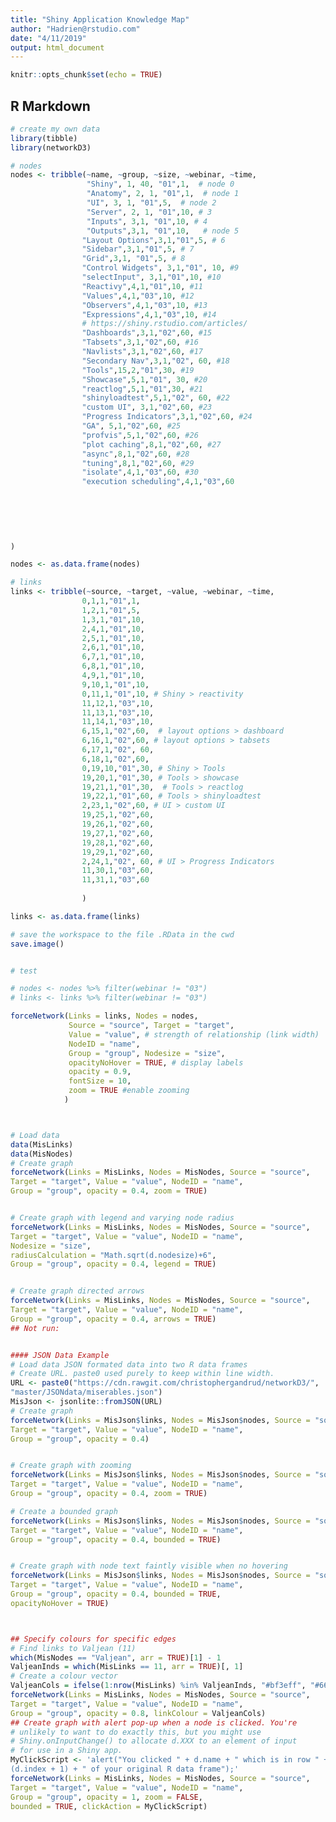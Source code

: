 ```yaml
---
title: "Shiny Application Knowledge Map"
author: "Hadrien@rstudio.com"
date: "4/11/2019"
output: html_document
---
```


```r
knitr::opts_chunk$set(echo = TRUE)
```

## R Markdown


```r


# create my own data
library(tibble)
library(networkD3)

# nodes
nodes <- tribble(~name, ~group, ~size, ~webinar, ~time,
                 "Shiny", 1, 40, "01",1,  # node 0
                 "Anatomy", 2, 1, "01",1,  # node 1
                 "UI", 3, 1, "01",5,  # node 2
                 "Server", 2, 1, "01",10, # 3
                 "Inputs", 3,1, "01",10, # 4
                 "Outputs",3,1, "01",10,   # node 5
                "Layout Options",3,1,"01",5, # 6
                "Sidebar",3,1,"01",5, # 7
                "Grid",3,1, "01",5, # 8
                "Control Widgets", 3,1,"01", 10, #9
                "selectInput", 3,1,"01",10, #10
                "Reactivy",4,1,"01",10, #11
                "Values",4,1,"03",10, #12
                "Observers",4,1,"03",10, #13
                "Expressions",4,1,"03",10, #14
                # https://shiny.rstudio.com/articles/
                "Dashboards",3,1,"02",60, #15
                "Tabsets",3,1,"02",60, #16
                "Navlists",3,1,"02",60, #17
                "Secondary Nav",3,1,"02", 60, #18
                "Tools",15,2,"01",30, #19
                "Showcase",5,1,"01", 30, #20
                "reactlog",5,1,"01",30, #21
                "shinyloadtest",5,1,"02", 60, #22
                "custom UI", 3,1,"02",60, #23
                "Progress Indicators",3,1,"02",60, #24
                "GA", 5,1,"02",60, #25
                "profvis",5,1,"02",60, #26
                "plot caching",8,1,"02",60, #27
                "async",8,1,"02",60, #28
                "tuning",8,1,"02",60, #29
                "isolate",4,1,"03",60, #30
                "execution scheduling",4,1,"03",60
                
                
                
                
                

)

nodes <- as.data.frame(nodes)

# links
links <- tribble(~source, ~target, ~value, ~webinar, ~time,
                0,1,1,"01",1,
                1,2,1,"01",5,
                1,3,1,"01",10,
                2,4,1,"01",10,
                2,5,1,"01",10,
                2,6,1,"01",10,
                6,7,1,"01",10,
                6,8,1,"01",10,
                4,9,1,"01",10,
                9,10,1,"01",10,
                0,11,1,"01",10, # Shiny > reactivity
                11,12,1,"03",10,
                11,13,1,"03",10,
                11,14,1,"03",10,
                6,15,1,"02",60,  # layout options > dashboard
                6,16,1,"02",60, # layout options > tabsets
                6,17,1,"02", 60,
                6,18,1,"02",60,
                0,19,10,"01",30, # Shiny > Tools
                19,20,1,"01",30, # Tools > showcase
                19,21,1,"01",30,  # Tools > reactlog
                19,22,1,"01",60, # Tools > shinyloadtest
                2,23,1,"02",60, # UI > custom UI
                19,25,1,"02",60,
                19,26,1,"02",60,
                19,27,1,"02",60,
                19,28,1,"02",60,
                19,29,1,"02",60,
                2,24,1,"02", 60, # UI > Progress Indicators
                11,30,1,"03",60,
                11,31,1,"03",60
                
                )

links <- as.data.frame(links)

# save the workspace to the file .RData in the cwd 
save.image()


# test

# nodes <- nodes %>% filter(webinar != "03")
# links <- links %>% filter(webinar != "03")

forceNetwork(Links = links, Nodes = nodes,
             Source = "source", Target = "target",
             Value = "value", # strength of relationship (link width)
             NodeID = "name",
             Group = "group", Nodesize = "size",
             opacityNoHover = TRUE, # display labels
             opacity = 0.9,
             fontSize = 10,
             zoom = TRUE #enable zooming
            )




```

```r
# Load data
data(MisLinks)
data(MisNodes)
# Create graph
forceNetwork(Links = MisLinks, Nodes = MisNodes, Source = "source",
Target = "target", Value = "value", NodeID = "name",
Group = "group", opacity = 0.4, zoom = TRUE)


# Create graph with legend and varying node radius
forceNetwork(Links = MisLinks, Nodes = MisNodes, Source = "source",
Target = "target", Value = "value", NodeID = "name",
Nodesize = "size",
radiusCalculation = "Math.sqrt(d.nodesize)+6",
Group = "group", opacity = 0.4, legend = TRUE)


# Create graph directed arrows
forceNetwork(Links = MisLinks, Nodes = MisNodes, Source = "source",
Target = "target", Value = "value", NodeID = "name",
Group = "group", opacity = 0.4, arrows = TRUE)
## Not run:


#### JSON Data Example
# Load data JSON formated data into two R data frames
# Create URL. paste0 used purely to keep within line width.
URL <- paste0("https://cdn.rawgit.com/christophergandrud/networkD3/",
"master/JSONdata/miserables.json")
MisJson <- jsonlite::fromJSON(URL)
# Create graph
forceNetwork(Links = MisJson$links, Nodes = MisJson$nodes, Source = "source",
Target = "target", Value = "value", NodeID = "name",
Group = "group", opacity = 0.4)


# Create graph with zooming
forceNetwork(Links = MisJson$links, Nodes = MisJson$nodes, Source = "source",
Target = "target", Value = "value", NodeID = "name",
Group = "group", opacity = 0.4, zoom = TRUE)

# Create a bounded graph
forceNetwork(Links = MisJson$links, Nodes = MisJson$nodes, Source = "source",
Target = "target", Value = "value", NodeID = "name",
Group = "group", opacity = 0.4, bounded = TRUE)


# Create graph with node text faintly visible when no hovering
forceNetwork(Links = MisJson$links, Nodes = MisJson$nodes, Source = "source",
Target = "target", Value = "value", NodeID = "name",
Group = "group", opacity = 0.4, bounded = TRUE,
opacityNoHover = TRUE)



## Specify colours for specific edges
# Find links to Valjean (11)
which(MisNodes == "Valjean", arr = TRUE)[1] - 1
ValjeanInds = which(MisLinks == 11, arr = TRUE)[, 1]
# Create a colour vector
ValjeanCols = ifelse(1:nrow(MisLinks) %in% ValjeanInds, "#bf3eff", "#666")
forceNetwork(Links = MisLinks, Nodes = MisNodes, Source = "source",
Target = "target", Value = "value", NodeID = "name",
Group = "group", opacity = 0.8, linkColour = ValjeanCols)
## Create graph with alert pop-up when a node is clicked. You're
# unlikely to want to do exactly this, but you might use
# Shiny.onInputChange() to allocate d.XXX to an element of input
# for use in a Shiny app.
MyClickScript <- 'alert("You clicked " + d.name + " which is in row " +
(d.index + 1) + " of your original R data frame");'
forceNetwork(Links = MisLinks, Nodes = MisNodes, Source = "source",
Target = "target", Value = "value", NodeID = "name",
Group = "group", opacity = 1, zoom = FALSE,
bounded = TRUE, clickAction = MyClickScript)

```


